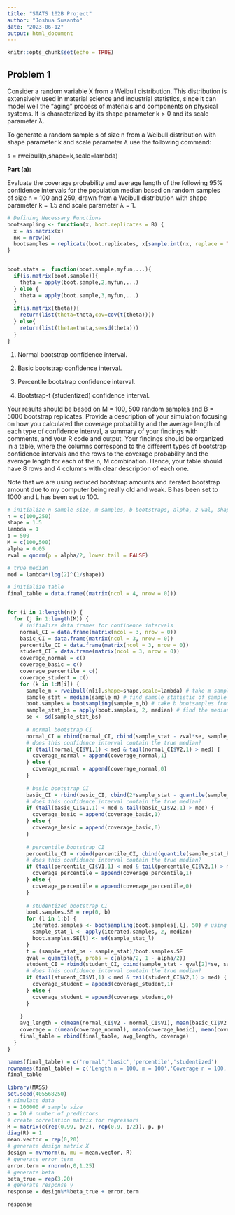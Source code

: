 ```yaml
---
title: "STATS 102B Project"
author: "Joshua Susanto"
date: "2023-06-12"
output: html_document
---
```


```r
knitr::opts_chunk$set(echo = TRUE)
```

## Problem 1

Consider a random variable X from a Weibull distribution. This distribution is extensively used in material science and industrial statistics, since it can model well the "aging" process of materials and components on physical systems. It is characterized by its shape parameter k \> 0 and its scale parameter λ.

To generate a random sample s of size n from a Weibull distribution with shape parameter k and scale parameter λ use the following command:

s = rweibull(n,shape=k,scale=lambda)

**Part (a):**

Evaluate the coverage probability and average length of the following 95% confidence intervals for the population median based on random samples of size n = 100 and 250, drawn from a Weibull distribution with shape parameter k = 1.5 and scale parameter λ = 1.

```r
# Defining Necessary Functions
bootsampling <- function(x, boot.replicates = B) {
  x = as.matrix(x)
  nx = nrow(x)
  bootsamples = replicate(boot.replicates, x[sample.int(nx, replace = TRUE), ])
}


boot.stats =  function(boot.sample,myfun,...){
  if(is.matrix(boot.sample)){
    theta = apply(boot.sample,2,myfun,...)
  } else {
    theta = apply(boot.sample,3,myfun,...)
  }
  if(is.matrix(theta)){
    return(list(theta=theta,cov=cov(t(theta))))
  } else{
    return(list(theta=theta,se=sd(theta)))
  } 
}
```


1.  Normal bootstrap confidence interval.

2.  Basic bootstrap confidence interval.

3.  Percentile bootstrap confidence interval.

4.  Bootstrap-t (studentized) confidence interval.

Your results should be based on M = 100, 500 random samples and B = 5000 bootstrap replicates. Provide a description of your simulation focusing on how you calculated the coverage probability and the average length of each type of confidence interval, a summary of your findings with comments, and your R code and output. Your findings should be organized in a table, where the columns correspond to the different types of bootstrap confidence intervals and the rows to the coverage probability and the average length for each of the n, M combination. Hence, your table should have 8 rows and 4 columns with clear description of each one.



Note that we are using reduced bootstrap amounts and iterated bootstrap amount due to my computer being really old and weak. B has been set to 1000 and L has been set to 100.

```r
# initialize n sample size, m samples, b bootstraps, alpha, z-val, shape, and scale
n = c(100,250)
shape = 1.5
lambda = 1
b = 500
M = c(100,500)
alpha = 0.05
zval = qnorm(p = alpha/2, lower.tail = FALSE)

# true median
med = lambda*(log(2)^(1/shape))

# initialize table
final_table = data.frame((matrix(ncol = 4, nrow = 0)))


for (i in 1:length(n)) {
  for (j in 1:length(M)) {
    # initialize data frames for confidence intervals
    normal_CI = data.frame(matrix(ncol = 3, nrow = 0))
    basic_CI = data.frame(matrix(ncol = 3, nrow = 0))
    percentile_CI = data.frame(matrix(ncol = 3, nrow = 0))
    student_CI = data.frame(matrix(ncol = 3, nrow = 0))
    coverage_normal = c()
    coverage_basic = c()
    coverage_percentile = c()
    coverage_student = c()
    for (k in 1:M[i]) {
      sample_m = rweibull(n[i],shape=shape,scale=lambda) # take m samples of size n
      sample_stat = median(sample_m) # find sample statistic of sample m
      boot.samples = bootsampling(sample_m,b) # take b bootsamples from sample m 
      sample_stat_bs = apply(boot.samples, 2, median) # find the median for every bootstrap sample
      se <- sd(sample_stat_bs)
   
      # normal bootstrap CI
      normal_CI = rbind(normal_CI, cbind(sample_stat - zval*se, sample_stat + zval*se))
      # does this confidence interval contain the true median?
      if (tail(normal_CI$V1,1) < med & tail(normal_CI$V2,1) > med) {
        coverage_normal = append(coverage_normal,1)
      } else {
        coverage_normal = append(coverage_normal,0)
      }
   
      # basic bootstrap CI
      basic_CI = rbind(basic_CI, cbind(2*sample_stat - quantile(sample_stat_bs, probs = (1 - alpha/2)), 2*sample_stat - quantile(sample_stat_bs, probs = (alpha/2))))
      # does this confidence interval contain the true median?
      if (tail(basic_CI$V1,1) < med & tail(basic_CI$V2,1) > med) {
        coverage_basic = append(coverage_basic,1)
      } else {
        coverage_basic = append(coverage_basic,0)
      }
      
      # percentile bootstrap CI
      percentile_CI = rbind(percentile_CI, cbind(quantile(sample_stat_bs, probs = alpha/2), quantile(sample_stat_bs, probs = (1 - (alpha/2)))))
      # does this confidence interval contain the true median?
      if (tail(percentile_CI$V1,1) < med & tail(percentile_CI$V2,1) > med) {
        coverage_percentile = append(coverage_percentile,1)
      } else {
        coverage_percentile = append(coverage_percentile,0)
      }
      
      # studentized bootstrap CI
      boot.samples.SE = rep(0, b)
      for (l in 1:b) {
        iterated.samples <- bootsampling(boot.samples[,l], 50) # using L = 100
        sample_stat_l <- apply(iterated.samples, 2, median)
        boot.samples.SE[l] <- sd(sample_stat_l)
      } 
      t = (sample_stat_bs - sample_stat)/boot.samples.SE
      qval = quantile(t, probs = c(alpha/2, 1 - alpha/2)) 
      student_CI = rbind(student_CI, cbind(sample_stat - qval[2]*se, sample_stat - qval[1]*se))
      # does this confidence interval contain the true median?
      if (tail(student_CI$V1,1) < med & tail(student_CI$V2,1) > med) {
        coverage_student = append(coverage_student,1)
      } else {
        coverage_student = append(coverage_student,0)
      }
      
    }
    avg_length = c(mean(normal_CI$V2 - normal_CI$V1), mean(basic_CI$V2 - basic_CI$V1), mean(percentile_CI$V2 - percentile_CI$V1), mean(student_CI$V2 - student_CI$V1))
    coverage = c(mean(coverage_normal), mean(coverage_basic), mean(coverage_percentile), mean(coverage_student))
    final_table = rbind(final_table, avg_length, coverage)
  }  
}

names(final_table) = c('normal','basic','percentile','studentized')
rownames(final_table) = c('Length n = 100, m = 100','Coverage n = 100, m = 100','Length n = 100, m = 500','Coverage n = 100, m = 500','Length n = 250, m = 100','Coverage n = 250, m = 100','Length n = 250, m = 500','Coverage n = 250, m = 500')
final_table

```


```r
library(MASS)
set.seed(405568250)
# simulate data
n = 100000 # sample size
p = 20 # number of predictors
# create correlation matrix for regressors
R = matrix(c(rep(0.99, p/2), rep(0.9, p/2)), p, p)
diag(R) = 1
mean.vector = rep(0,20)
# generate design matrix X
design = mvrnorm(n, mu = mean.vector, R)
# generate error term
error.term = rnorm(n,0,1.25)
# generate beta
beta_true = rep(3,20)
# generate response y
response = design%*%beta_true + error.term

response
```

